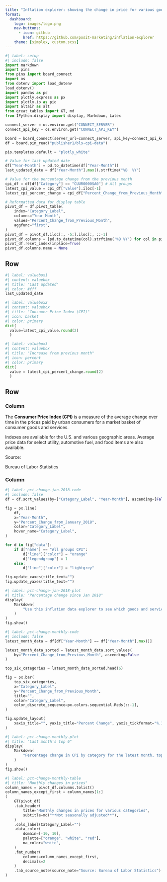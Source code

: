 ```yaml
---
title: "Inflation explorer: showing the change in price for various goods and services"
format: 
  dashboard:
    logo: images/logo.png
    nav-buttons:
      - icon: github
        href: https://github.com/posit-marketing/inflation-explorer
    theme: [simplex, custom.scss]
---
```


```python
#| label: setup
#| include: false   
import markdown
import pins
from pins import board_connect
import os
from dotenv import load_dotenv
load_dotenv()
import pandas as pd
import plotly.express as px
import plotly.io as pio
import altair as alt
from great_tables import GT, md
from IPython.display import display, Markdown, Latex

connect_server = os.environ.get("CONNECT_SERVER")
connect_api_key = os.environ.get("CONNECT_API_KEY")

board = board_connect(server_url=connect_server, api_key=connect_api_key)
df = board.pin_read("publisher1/bls-cpi-data")

pio.templates.default = "plotly_white"

# Value for last updated date
df["Year-Month"] = pd.to_datetime(df["Year-Month"])
last_updated_date = df["Year-Month"].max().strftime("%B  %Y")

# Value for the percentage change from the previous month
cpi_df = df[df["Category"] == "CUUR0000SA0"] # All groups
latest_cpi_value = cpi_df["value"].iloc[-1]
latest_cpi_percent_change = cpi_df["Percent_Change_from_Previous_Month"].iloc[-1]

# Reformatted data for display table
pivot_df = df.pivot_table(
    index="Category_Label",
    columns="Year-Month",
    values="Percent_Change_from_Previous_Month",
    aggfunc="first",
)
pivot_df = pivot_df.iloc[:, -5:].iloc[:, ::-1]
pivot_df.columns = [pd.to_datetime(col).strftime('%B %Y') for col in pivot_df.columns]
pivot_df.reset_index(inplace=True)
pivot_df.columns.name = None
```

## Row {height=20%}

```python
#| label: valuebox1
#| content: valuebox
#| title: "Last updated"
#| color: #fff
last_updated_date
```

```python
#| label: valuebox2
#| content: valuebox
#| title: "Consumer Price Index (CPI)"
#| icon: basket
#| color: primary
dict(
  value=latest_cpi_value.round(2)
  )
```

```python
#| label: valuebox3
#| content: valuebox
#| title: "Increase from previous month"
#| icon: percent
#| color: primary
dict(
  value = latest_cpi_percent_change.round(2)
  )
```

## Row {height=80%}

### Column {width=20%}

The **Consumer Price Index (CPI)** is a measure of the average change over time in the prices paid by urban consumers for a market basket of consumer goods and services. 

Indexes are available for the U.S. and various geographic areas. Average price data for select utility, automotive fuel, and food items are also available.

Source: 

Bureau of Labor Statistics

### Column {.tabset width=80%}

```python
#| label: pct-change-jan-2018-code
#| include: false
df = df.sort_values(by=["Category_Label", "Year-Month"], ascending=[False, False])

fig = px.line(
    df,
    x="Year-Month",
    y="Percent_Change_from_January_2018",
    color="Category_Label",
    hover_name="Category_Label",
)

for d in fig["data"]:
    if d["name"] == "All groups CPI":
        d["line"]["color"] = "orange"
        d["legendgroup"] = 1
    else:
        d["line"]["color"] = "lightgrey"

fig.update_xaxes(title_text="")
fig.update_yaxes(title_text="")
```

```python
#| label: pct-change-jan-2018-plot
#| title: "Percentage change since Jan 2018"
display(
    Markdown(
        "Use this inflation data explorer to see which goods and services are getting cheaper or more expensive in the U.S."
    )
)
fig.show()
```

```python
#| label: pct-change-monthly-code
#| include: false
latest_month_data = df[df["Year-Month"] == df["Year-Month"].max()]

latest_month_data_sorted = latest_month_data.sort_values(
    by="Percent_Change_from_Previous_Month", ascending=False
)

top_six_categories = latest_month_data_sorted.head(6)

fig = px.bar(
    top_six_categories,
    x="Category_Label",
    y="Percent_Change_from_Previous_Month",
    title="",
    color="Category_Label",
    color_discrete_sequence=px.colors.sequential.Reds[::-1],
)

fig.update_layout(
    xaxis_title="", yaxis_title="Percent Change", yaxis_tickformat="%.1f%%"
)
```

```python
#| label: pct-change-monthly-plot
#| title: "Last month's top 6"
display(
    Markdown(
        "Percentage change in CPI by category for the latest month, top six categories"
    )
)
fig.show()
```

```python
#| label: pct-change-monthly-table
#| title: "Monthly changes in prices"
column_names = pivot_df.columns.tolist()
column_names_except_first = column_names[1:]
(
    GT(pivot_df)
    .tab_header(
        title="Monthly changes in prices for various categories",
        subtitle=md("**Not seasonally adjusted**"),
    )
    .cols_label(Category_Label="")
    .data_color(
        domain=[-10, 10],
        palette=["orange", "white", "red"],
        na_color="white",
    )
    .fmt_number(
        columns=column_names_except_first,
        decimals=2
    )
    .tab_source_note(source_note="Source: Bureau of Labor Statistics")
)
```